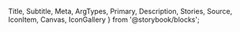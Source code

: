   Title,
  Subtitle,
  Meta,
  ArgTypes,
  Primary,
  Description,
  Stories,
  Source,
  IconItem,
  Canvas,
  IconGallery
} from '@storybook/blocks';

<Meta of={IconStories} />

<Title of={IconStories} />
<TagNames of={IconStories} />
<Summary of={IconStories} />
<Subtitle of={IconStories} />
<Description of={IconStories} />

Adeliom WebComponents comes bundled with over 1,500 icons courtesy of the [Bootstrap Icons](https://icons.getbootstrap.com/) project. These icons are part of the `default` icon library. If you prefer, you can register [custom icon libraries](#icon-libraries) as well.

> Depending on how you're loading Adeliom WebComponents, you may need to copy icon assets and/or [set the base path](?path=/docs/getting-started-installation--docs#setting-the-base-path) so Adeliom WebComponents knows where to load them from. Otherwise, icons may not appear and you'll see 404 Not Found errors in the dev console.

### Default Icons

All available icons in the `default` icon library are shown below. Click or tap on any icon to copy its name, then you can use it in your HTML like this.

```html
<awc-icon name="icon-name-here"></awc-icon>
```

### Colors

Icons inherit their color from the current text color. Thus, you can set the `color` property on the `<awc-icon>` element or an ancestor to change the color.

<Canvas of={IconStories.Colors} />

### Sizing

Icons are sized relative to the current font size. To change their size, set the `font-size` property on the icon itself or on a parent element as shown below.

<Canvas of={IconStories.Sizing} />

### Labels

For non-decorative icons, use the `label` attribute to announce it to assistive devices.

<Canvas of={IconStories.Labels} />

### Custom Icons

Custom icons can be loaded individually with the `src` attribute. Only SVGs on a local or CORS-enabled endpoint are supported. If you're using more than one custom icon, it might make sense to register a [custom icon library](#icon-libraries).

<Canvas of={IconStories.CustomIcons} />

## Icon Libraries

You can register additional icons to use with the `<awc-icon>` component through icon libraries. Icon files can exist locally or on a CORS-enabled endpoint (e.g. a CDN). There is no limit to how many icon libraries you can register and there is no cost associated with registering them, as individual icons are only requested when they're used.

Adeliom WebComponents ships with two built-in icon libraries, `default` and `system`. The [default icon library](#customizing-the-default-library) contains all of the icons in the Bootstrap Icons project. The [system icon library](#customizing-the-system-library) contains only a small subset of icons that are used internally by Adeliom WebComponents components.

To register an additional icon library, use the `registerIconLibrary()` function that's exported from `utilities/icon-library.js`. At a minimum, you must provide a name and a resolver function. The resolver function translates an icon name to a URL where the corresponding SVG file exists. Refer to the examples below to better understand how it works.

If necessary, a mutator function can be used to mutate the SVG element before rendering. This is necessary for some libraries due to the many possible ways SVGs are crafted. For example, icons should ideally inherit the current text color via `currentColor`, so you may need to apply `fill="currentColor` or `stroke="currentColor"` to the SVG element using this function.

Here's an example that registers an icon library located in the `/assets/icons` directory.

```js
import { registerIconLibrary } from '@agence-adeliom/awc/%NPMDIR%/utilities/icon-library.js';

registerIconLibrary('my-icons', {
  resolver: name => `/assets/icons/${name}.svg`,
  mutator: svg => svg.setAttribute('fill', 'currentColor')
});
```

To display an icon, set the `library` and `name` attributes of an `<awc-icon>` element.

```html
<!-- This will show the icon located at /assets/icons/smile.svg -->
<awc-icon library="my-icons" name="smile"></awc-icon>
```

If an icon is used before registration occurs, it will be empty initially but shown when registered.

The following examples demonstrate how to register a number of popular, open source icon libraries via CDN. Feel free to adapt the code as you see fit to use your own origin or naming conventions.

### Boxicons

This will register the [Boxicons](https://boxicons.com/) library using the jsDelivr CDN. This library has three variations: regular (`bx-*`), solid (`bxs-*`), and logos (`bxl-*`). A mutator function is required to set the SVG's `fill` to `currentColor`.

Icons in this library are licensed under the [Creative Commons 4.0 License](https://github.com/atisawd/boxicons#license).

#### Library registration

```js
import { registerIconLibrary } from '@agence-adeliom/awc/%NPMDIR%/utilities/icon-library.js';

registerIconLibrary('boxicons', {
  resolver: name => {
    let folder = 'regular';
    if (name.substring(0, 4) === 'bxs-') folder = 'solid';
    if (name.substring(0, 4) === 'bxl-') folder = 'logos';
    return `https://cdn.jsdelivr.net/npm/boxicons@2.1.4/svg/${folder}/${name}.svg`;
  },
  mutator: svg => svg.setAttribute('fill', 'currentColor')
});
```

#### Usage

<Canvas of={IconStories.Boxicons} />

### Lucide

This will register the [Lucide](https://lucide.dev/) icon library using the jsDelivr CDN. This project is a community-maintained fork of the popular [Feather](https://feathericons.com/) icon library.

Icons in this library are licensed under the [MIT License](https://github.com/lucide-icons/lucide/blob/master/LICENSE).

#### Library registration

```js
import { registerIconLibrary } from '@agence-adeliom/awc/%NPMDIR%/utilities/icon-library.js';

registerIconLibrary('lucide', {
  resolver: name => `https://cdn.jsdelivr.net/npm/lucide-static@0.288.0/icons/${name}.svg`
});
```

#### Usage

<Canvas of={IconStories.Lucide} />

### Font Awesome

This will register the [Font Awesome Free](https://fontawesome.com/) library using the jsDelivr CDN. This library has three variations: regular (`far-*`), solid (`fas-*`), and brands (`fab-*`). A mutator function is required to set the SVG's `fill` to `currentColor`.

Icons in this library are licensed under the [Font Awesome Free License](https://github.com/FortAwesome/Font-Awesome/blob/master/LICENSE.txt). Some of the icons that appear on the Font Awesome website require a license and are therefore not available in the CDN.

#### Library registration

```js
import { registerIconLibrary } from '@agence-adeliom/awc/%NPMDIR%/utilities/icon-library.js';

registerIconLibrary('fa', {
  resolver: name => {
    const filename = name.replace(/^fa[rbs]-/, '');
    let folder = 'regular';
    if (name.substring(0, 4) === 'fas-') folder = 'solid';
    if (name.substring(0, 4) === 'fab-') folder = 'brands';
    return `https://cdn.jsdelivr.net/npm/@fortawesome/fontawesome-free@6.4.2/svgs/${folder}/${filename}.svg`;
  },
  mutator: svg => svg.setAttribute('fill', 'currentColor')
});
```

#### Usage

<Canvas of={IconStories.FontAwesome} />

### Heroicons

This will register the [Heroicons](https://heroicons.com/) library using the jsDelivr CDN.

Icons in this library are licensed under the [MIT License](https://github.com/tailwindlabs/heroicons/blob/master/LICENSE).

#### Library registration

```js
import { registerIconLibrary } from '@agence-adeliom/awc/%NPMDIR%/utilities/icon-library.js';

registerIconLibrary('heroicons', {
  resolver: name => {
    const filename = name.replace(/^o-/, '');
    let folder = 'solid';
    if (name.substring(0, 2) === 'o-') folder = 'outline';
    return `https://cdn.jsdelivr.net/npm/heroicons@2.0.18/24/${folder}/${filename}.svg`;
  }
});
```

#### Usage

<Canvas of={IconStories.Heroicons} />

### Iconoir

This will register the [Iconoir](https://iconoir.com/) library using the jsDelivr CDN.

Icons in this library are licensed under the [MIT License](https://github.com/lucaburgio/iconoir/blob/master/LICENSE).

#### Library registration

```js
import { registerIconLibrary } from '@agence-adeliom/awc/%NPMDIR%/utilities/icon-library.js';

registerIconLibrary('iconoir', {
  resolver: name => `https://cdn.jsdelivr.net/npm/iconoir@6.11.0/icons/${name}.svg`
});
```

#### Usage

<Canvas of={IconStories.Iconoir} />

### Ionicons

This will register the [Ionicons](https://ionicons.com/) library using the jsDelivr CDN. This library has three variations: outline (default), filled (`*-filled`), and sharp (`*-sharp`). A mutator function is required to polyfill a handful of styles we're not including.

Icons in this library are licensed under the [MIT License](https://github.com/ionic-team/ionicons/blob/master/LICENSE).

#### Library registration

```js
import { registerIconLibrary } from '@agence-adeliom/awc/%NPMDIR%/utilities/icon-library.js';

registerIconLibrary('ionicons', {
  resolver: name => `https://cdn.jsdelivr.net/npm/ionicons@7.2.1/dist/ionicons/svg/${name}.svg`,
  mutator: svg => {
    svg.setAttribute('fill', 'currentColor');
    svg.setAttribute('stroke', 'currentColor');
    [...svg.querySelectorAll('.ionicon-fill-none')].map(el => el.setAttribute('fill', 'none'));
    [...svg.querySelectorAll('.ionicon-stroke-width')].map(el => el.setAttribute('stroke-width', '32px'));
  }
});
```

#### Usage

<Canvas of={IconStories.Ionicons} />

### Jam Icons

This will register the [Jam Icons](https://jam-icons.com/) library using the jsDelivr CDN. This library has two variations: regular (default) and filled (`*-f`). A mutator function is required to set the SVG's `fill` to `currentColor`.

Icons in this library are licensed under the [MIT License](https://github.com/michaelampr/jam/blob/master/LICENSE).

#### Library registration

```js
import { registerIconLibrary } from '@agence-adeliom/awc/%NPMDIR%/utilities/icon-library.js';

registerIconLibrary('ionicons', {
  resolver: name => `https://cdn.jsdelivr.net/npm/ionicons@7.2.1/dist/ionicons/svg/${name}.svg`,
  mutator: svg => {
    svg.setAttribute('fill', 'currentColor');
    svg.setAttribute('stroke', 'currentColor');
    [...svg.querySelectorAll('.ionicon-fill-none')].map(el => el.setAttribute('fill', 'none'));
    [...svg.querySelectorAll('.ionicon-stroke-width')].map(el => el.setAttribute('stroke-width', '32px'));
  }
});
```

#### Usage

<Canvas of={IconStories.JamIcons} />

### Material Icons

This will register the [Material Icons](https://fonts.google.com/icons) library using the jsDelivr CDN. This library has three variations: outline (default), round (`*_round`), and sharp (`*_sharp`). A mutator function is required to set the SVG's `fill` to `currentColor`.

Icons in this library are licensed under the [Apache 2.0 License](https://github.com/google/material-design-icons/blob/master/LICENSE).

#### Library registration

```js
import { registerIconLibrary } from '@agence-adeliom/awc/%NPMDIR%/utilities/icon-library.js';

registerIconLibrary('material', {
  resolver: name => {
    const match = name.match(/^(.*?)(_(baseline|outline|round|sharp|twotone))?$/);
    return `https://cdn.jsdelivr.net/npm/@material-icons/svg@1.0.33/svg/${match[1]}/${match[3] || 'baseline'}.svg`;
  },
  mutator: svg => svg.setAttribute('fill', 'currentColor')
});
```

#### Usage

<Canvas of={IconStories.MaterialIcons} />

### Remix Icon

This will register the [Remix Icon](https://remixicon.com/) library using the jsDelivr CDN. This library groups icons by categories, so the name must include the category and icon separated by a slash, as well as the `-line` or `-fill` suffix as needed. A mutator function is required to set the SVG's `fill` to `currentColor`.

Icons in this library are licensed under the [Apache 2.0 License](https://github.com/Remix-Design/RemixIcon/blob/master/License).

#### Library registration

```js
import { registerIconLibrary } from '@agence-adeliom/awc/%NPMDIR%/utilities/icon-library.js';

registerIconLibrary('remixicon', {
  resolver: name => {
    const match = name.match(/^(.*?)\/(.*?)?$/);
    match[1] = match[1].charAt(0).toUpperCase() + match[1].slice(1);
    return `https://cdn.jsdelivr.net/npm/remixicon@3.5.0/icons/${match[1]}/${match[2]}.svg`;
  },
  mutator: svg => svg.setAttribute('fill', 'currentColor')
});
```

#### Usage

<Canvas of={IconStories.RemixIcon} />

### Tabler Icons

This will register the [Tabler Icons](https://tabler-icons.io/) library using the jsDelivr CDN. This library features over 1,950 open source icons.

Icons in this library are licensed under the [MIT License](https://github.com/tabler/tabler-icons/blob/master/LICENSE).

#### Library registration

```js
import { registerIconLibrary } from '@agence-adeliom/awc/%NPMDIR%/utilities/icon-library.js';

registerIconLibrary('tabler', {
  resolver: name => `https://cdn.jsdelivr.net/npm/@tabler/icons@2.39.0/icons/${name}.svg`
});
```

#### Usage

<Canvas of={IconStories.TablerIcons} />

### Unicons

This will register the [Unicons](https://iconscout.com/unicons) library using the jsDelivr CDN. This library has two variations: line (default) and solid (`*-s`). A mutator function is required to set the SVG's `fill` to `currentColor`.

Icons in this library are licensed under the [Apache 2.0 License](https://github.com/Iconscout/unicons/blob/master/LICENSE). Some of the icons that appear on the Unicons website, particularly many of the solid variations, require a license and are therefore not available in the CDN.

#### Library registration

```js
import { registerIconLibrary } from '@agence-adeliom/awc/%NPMDIR%/utilities/icon-library.js';

registerIconLibrary('unicons', {
  resolver: name => {
    const filename = name.replace(/^[lmst]-/, '');
    let folder = 'solid';
    if (name.substring(0, 2) === 'l-') folder = 'line';
    if (name.substring(0, 2) === 'm-') folder = 'monochrome';
    if (name.substring(0, 2) === 's-') folder = 'solid';
    if (name.substring(0, 2) === 't-') folder = 'thinline';
    return `https://cdn.jsdelivr.net/npm/@iconscout/unicons@4.0.8/svg/${folder}/${filename}.svg`;
  },
  mutator: svg => svg.setAttribute('fill', 'currentColor')
});
```

#### Usage

<Canvas of={IconStories.Unicons} />

### Customizing the Default Library

The default icon library contains over 1,300 icons courtesy of the [Bootstrap Icons](https://icons.getbootstrap.com/) project. These are the icons that display when you use `<awc-icon>` without the `library` attribute. If you prefer to have these icons resolve elsewhere or to a different icon library, register an icon library using the `default` name and a custom resolver.

This example will load the same set of icons from the jsDelivr CDN instead of your local assets folder.

```js
import { registerIconLibrary } from '@agence-adeliom/awc/%NPMDIR%/utilities/icon-library.js';

registerIconLibrary('default', {
  resolver: name => `https://cdn.jsdelivr.net/npm/bootstrap-icons@1.11.1/icons/${name}.svg`
});
```

#### Customize the default library to use SVG sprites

To improve performance you can use a SVG sprites to avoid multiple trips for each SVG. The browser will load the sprite sheet once and then you reference the particular SVG within the sprite sheet using hash selector.

As always, make sure to benchmark these changes. When using HTTP/2, it may in fact be more bandwidth-friendly to use multiple small requests instead of 1 large sprite sheet.

> When using sprite sheets, the `awc-load` and `awc-error` events will not fire.

> For security reasons, browsers may apply the same-origin policy on `<use>` elements located in the `<awc-icon>` shadow DOM and
> may refuse to load a cross-origin URL. There is currently no defined way to set a cross-origin policy for `<use>` elements.
> For this reason, sprite sheets should only be used if you're self-hosting them.

#### Library registration

```js
import { registerIconLibrary } from '@agence-adeliom/awc/%NPMDIR%/utilities/icon-library.js';

registerIconLibrary('sprite', {
  resolver: name => `/images/sprite.svg#${name}`,
  mutator: svg => svg.setAttribute('fill', 'currentColor'),
  spriteSheet: true
});
```

#### Usage

<Canvas of={IconStories.SVGSprites} />

### Customizing the System Library

The system library contains only the icons used internally by Adeliom WebComponents components. Unlike the default icon library, the system library does not rely on physical assets. Instead, its icons are hard-coded as data URIs into the resolver to ensure their availability.

If you want to change the icons Adeliom WebComponents uses internally, you can register an icon library using the `system` name and a custom resolver. If you choose to do this, it's your responsibility to provide all of the icons that are required by components. You can reference `src/components/library.system.ts` for a complete list of system icons used by Adeliom WebComponents.

```js
import { registerIconLibrary } from '@agence-adeliom/awc/%NPMDIR%/utilities/icon-library.js';

registerIconLibrary('system', {
  resolver: name => `/path/to/custom/icons/${name}.svg`
});
```

## System icons

<IconGallery>
  {
    SystemIcons.map((name) => (
      <IconItem name={name} key={`icon_${name}`}>
        <awc-copy-button value={name}>
          <awc-icon slot="copy-icon" name={name}></awc-icon>
          <awc-icon slot="success-icon" name={name}></awc-icon>
          <awc-icon slot="error-icon" name={name}></awc-icon>
        </awc-copy-button>
      </IconItem>
    ))
  }

</IconGallery>

## API

<ArgTypes of={IconStories} />
